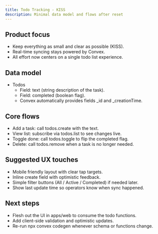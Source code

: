 ```yaml
---
title: Todo Tracking - KISS
description: Minimal data model and flows after reset
---
```


## Product focus

- Keep everything as small and clear as possible (KISS).
- Real-time syncing stays powered by Convex.
- All effort now centers on a single todo list experience.

## Data model

- Todos
  - Field: text (string description of the task).
  - Field: completed (boolean flag).
  - Convex automatically provides fields _id and _creationTime.

## Core flows

- Add a task: call todos.create with the text.
- View list: subscribe via todos.list to see changes live.
- Toggle done: call todos.toggle to flip the completed flag.
- Delete: call todos.remove when a task is no longer needed.

## Suggested UX touches

- Mobile friendly layout with clear tap targets.
- Inline create field with optimistic feedback.
- Simple filter buttons (All / Active / Completed) if needed later.
- Show last update time so operators know when sync happened.

## Next steps

- Flesh out the UI in apps/web to consume the todo functions.
- Add client-side validation and optimistic updates.
- Re-run npx convex codegen whenever schema or functions change.
